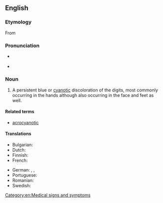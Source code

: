 ==English==

===Etymology===
From {{prefix|en|acro|cyanosis}}

===Pronunciation===
* {{a|US}} {{IPA|en|/ˌæ.kɹoʊ.ˌsaɪ.ə.ˈnoʊ.sɪs/}}
* {{audio|en|En-us-acrocyanosis.ogg|Audio (US)}}

===Noun===
{{wikipedia}}
{{en-noun|~|acrocyanoses}}

# {{lb|en|pathology}} A persistent blue or [[cyanotic]] discoloration of the digits, most commonly occurring in the hands although also occurring in the face and feet as well.

====Related terms====
* [[acrocyanotic]]

====Translations====
{{trans-top|acrocyanosis}}
* Bulgarian: {{t|bg|акроцианоза|f}}
* Dutch: {{t+|nl|acrocyanose}}
* Finnish: {{t|fi|akrosyanoosi}}
* French: {{t+|fr|acrocyanose}}
{{trans-mid}}
* German: {{t|de|Akrozyanose}}, {{t|de|Akroasphyxie}}, {{t|de|Acroasphyxia}}
* Portuguese: {{t|pt|acrocianose}}
* Romanian: {{t+|ro|acrocianoză}}
* Swedish: {{t|sv|akrocyanos|c}}
{{trans-bottom}}

[[Category:en:Medical signs and symptoms]]